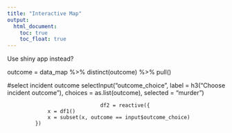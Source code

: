 ```yaml
---
title: "Interactive Map"
output: 
  html_document:
    toc: true
    toc_float: true
---
```



Use shiny app instead?

outcome = data_map %>% distinct(outcome) %>% pull()

 #select incident outcome
                     selectInput("outcome_choice",
                                 label = h3("Choose incident outcome"),
                                 choices = as.list(outcome),
                                 selected = "murder")
                                 
                                  df2 = reactive({
                 x = df1()
                 x = subset(x, outcome == input$outcome_choice)
             })